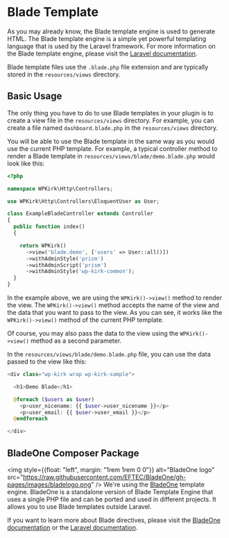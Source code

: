 
# Blade Template

As you may already know, the Blade template engine is used to generate HTML. The Blade template engine is a simple yet powerful templating language that is used by the Laravel framework. For more information on the Blade template engine, please visit the [Laravel documentation](https://laravel.com/docs/11.x/blade).

Blade template files use the `.blade.php` file extension and are typically stored in the `resources/views` directory.

## Basic Usage

The only thing you have to do to use Blade templates in your plugin is to create a view file in the `resources/views` directory. For example, you can create a file named `dashboard.blade.php` in the `resources/views` directory.

You will be able to use the Blade template in the same way as you would use the current PHP template. For example, a typical controller method to render a Blade template in `resources/views/blade/demo.blade.php` would look like this:

```php copy {13}
<?php

namespace WPKirk\Http\Controllers;

use WPKirk\Http\Controllers\EloquentUser as User;

class ExampleBladeController extends Controller
{
  public function index()
  {

    return WPKirk()
      ->view('blade.demo', ['users' => User::all()])
      ->withAdminStyle('prism')
      ->withAdminScript('prism')
      ->withAdminStyle('wp-kirk-common');
  }
}
```

In the example above, we are using the `WPKirk()->view()` method to render the view. The `WPKirk()->view()` method accepts the name of the view and the data that you want to pass to the view. As you can see, it works like the `WPKirk()->view()` method of the current PHP template.

Of course, you may also pass the data to the view using the `WPKirk()->view()` method as a second parameter.

In the `resources/views/blade/demo.blade.php` file, you can use the data passed to the view like this:

```php copy
<div class="wp-kirk wrap wp-kirk-sample">

  <h1>Demo Blade</h1>

  @foreach ($users as $user)
    <p>user_nicename: {{ $user->user_nicename }}</p>
    <p>user_email: {{ $user->user_email }}</p>
  @endforeach

</div>  
```

## BladeOne Composer Package

<img style={{float: "left", margin: "1rem 1rem 0 0"}} alt="BladeOne logo" src="https://raw.githubusercontent.com/EFTEC/BladeOne/gh-pages/images/bladelogo.png" />
We're using the [BladeOne](https://github.com/EFTEC/BladeOne) template engine. BladeOne is a standalone version of Blade Template Engine that uses a single PHP file and can be ported and used in different projects. It allows you to use Blade templates outside Laravel.

If you want to learn more about Blade directives, please visit the [BladeOne documentation](https://github.com/EFTEC/BladeOne/wiki) or the [Laravel documentation](https://laravel.com/docs/11.x/blade#blade-directives).

